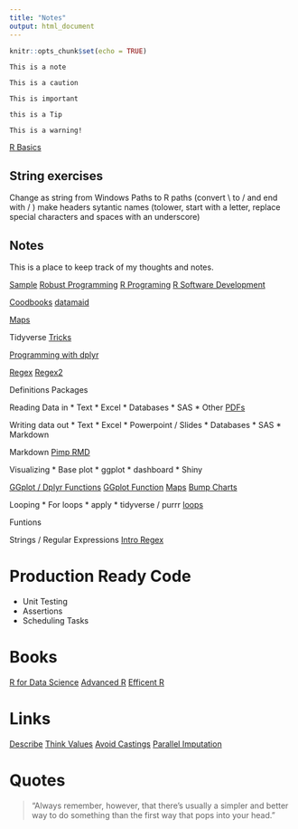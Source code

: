 ```yaml
---
title: "Notes"
output: html_document
---
```


```r
knitr::opts_chunk$set(echo = TRUE)
```

```block
This is a note
```

```block
This is a caution
```

```block2
This is important
```


```block2
this is a Tip
```

```block2
This is a warning!
```

[R Basics](http://r-statistics.co/R-Tutorial.html)

## String exercises
 Change as string from Windows Paths to R paths (convert \\ to / and end with / )
 make headers sytantic names (tolower, start with a letter, replace special characters and spaces with an underscore)

## Notes

This is a place to keep track of my thoughts and notes.

[Sample](https://privefl.github.io/advr38book/introduction.html#prerequisites)
[Robust Programming](https://github.com/lgatto/2016-02-25-adv-programming-EMBL)
[R Programing](https://bookdown.org/rdpeng/rprogdatascience/)
[R Software Development](https://bookdown.org/rdpeng/RProgDA/)


[Coodbooks](https://www.r-bloggers.com/generating-codebooks-in-r/)
[datamaid](http://sandsynligvis.dk/articles/17/datamaid.html)


[Maps](https://geocompr.robinlovelace.net/)

Tidyverse
[Tricks](http://www.brodrigues.co/blog/2017-06-19-dplyr-0-70-tutorial/)



[Programming with dplyr](https://www.r-bloggers.com/programming-with-dplyr-by-using-dplyr/)

[Regex](https://www.r-bloggers.com/regular-expressions-every-r-programmer-should-know/)
[Regex2](https://blog.jumpingrivers.com/posts/2018/top_regular_expressions_r_stringr/)





Definitions
Packages 

Reading Data in
*    Text
*    Excel
*    Databases
*    SAS
*    Other
[PDFs](https://itsalocke.com/blog/working-with-pdfs---scraping-the-pass-budget/)

Writing data out
*   Text
*   Excel
*   Powerpoint / Slides
*   Databases
*   SAS
*   Markdown

Markdown
[Pimp RMD](https://www.r-bloggers.com/performance-avoid-coercing-indices-to-doubles/)

Visualizing
*   Base plot
*   ggplot
*   dashboard
*   Shiny 

[GGplot / Dplyr Functions](https://www.r-bloggers.com/writing-functions-for-dplyr-and-ggplot2-april-2-2018/)
[GGplot Function](https://www.r-bloggers.com/writing-better-r-functions-part-three-april-13-2018/)
[Maps](https://moderndata.plot.ly/visualizing-geo-spatial-data-with-sf-and-plotly/)
[Bump Charts](https://dominikkoch.github.io/Bump-Chart/)


Looping
*    For loops
*    apply
*    tidyverse / purrr
[loops](https://www.r-exercises.com/2018/03/30/loops-in-r-exercises/)

Funtions

Strings / Regular Expressions
[Intro Regex](https://blog.jumpingrivers.com/posts/2018/top_regular_expressions_r_stringr/)



# Production Ready Code

*    Unit Testing
*    Assertions
*    Scheduling Tasks


# Books
[R for Data Science](http://r4ds.had.co.nz)
[Advanced R](http://adv-r.had.co.nz/Vocabulary.html)
[Efficent R](https://bookdown.org/csgillespie/efficientR/)


# Links
[Describe](http://www.brodrigues.co/blog/2018-04-10-brotools_describe/)
[Think Values](http://www.win-vector.com/blog/2018/04/r-tip-think-in-terms-of-values/)
[Avoid Castings](https://www.r-bloggers.com/performance-avoid-coercing-indices-to-doubles/)
[Parallel Imputation](https://www.r-bloggers.com/imputing-missing-values-in-parallel-using-furrr/)

# Quotes
 
> "Always remember, however, that there’s usually a simpler and better way to do something than the first way that pops into your head."
